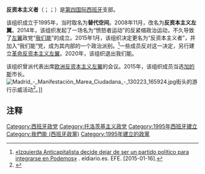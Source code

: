 {{Infobox political party
| colorcode = {{Party_meta/Anti-capitalists/color}}
| name = 反资本主义者
| native_name = Anticapitalistas
| logo = Anticapitalistas.png
| leader1_title = 
| leader1_name = 
| foundation = 1995年（替代空间）<br>2009年（反资本主义左翼）<br>2015年（反资本主义者）
| headquarters = 
| membership_year = 
| membership = 
| newspaper = 《人民力量》<ref>{{Cite web |url=http://www.anticapitalistas.org/revista-poder-popular/ |title=Revista Poder Popular |access-date=2018-10-23 |archive-date=2020-09-07 |archive-url=https://web.archive.org/web/20200907103042/https://www.anticapitalistas.org/revista-poder-popular/ |dead-url=no }}</ref>
| ideology = [[反資本主義|反資本主義]]<br>[[社会主义|社会主义]]<br>[[女权主义|女权主义]]<br>[[生態社會主義|生態社會主義]]<br>[[托洛茨基主义|托洛茨基主义]]<br>[[共和主义|共和主义]]
| national = [[联合左翼_(西班牙)|联合左翼]]（1995年－2007年）<br>[[我們能_(西班牙政黨)|我們能]]（2014年－2020年）
| position = [[左翼|左翼]]至[[极左翼|极左翼]]
| european = [[欧洲反资本主义左翼|欧洲反资本主义左翼]]
| europarl = 
| international = [[第四国际|第四国际]]
| colours = 
| website = {{url|http://www.anticapitalistas.org/}}
| country = 西班牙
}}
'''反资本主义者'''（{{lang-es|Anticapitalistas}}；{{lang-ca|Anticapitalistes}}；{{lang-eu|Antikapitalistak}}）是[[第四国际|第四国际]][[西班牙|西班牙]]支部。

该组织成立于1995年，当时取名为'''替代空间'''。2008年11月，改名为'''反资本主义左翼'''。2014年，该组织发起了一场名为“愤怒者运动”的反紧缩政治运动，不久导致了[[左翼|左翼]]政党“[[我们能|我们能]]”的成立。2015年1月，该组织决定更名为“反资本主义者”，并加入“我们能”党，成为其内部的一个政治派别。<ref>[http://www.eldiario.es/politica/Izquierda-Anticapitalista-decide-partido-politico_0_346465586.html «Izquierda Anticapitalista decide dejar de ser un partido político para integrarse en Podemos»] {{Wayback|url=http://www.eldiario.es/politica/Izquierda-Anticapitalista-decide-partido-politico_0_346465586.html |date=20181023120359 }}. eldiario.es. EFE. [2015-01-16].{{es}}</ref>一些成员反对这一决定，另行建立[[革命反资本主义左翼|革命反资本主义左翼]]。2020年，该组织退出我们能。

该组织曾派代表出席[[欧洲反资本主义左翼|欧洲反资本主义左翼]]的会议。2015年，该组织成员{{link-es|何塞·玛丽亚·冈萨雷斯·桑托斯|José María González Santos}}当选[[加的斯|加的斯]]市长。
[[File:Madrid_-_Manifestación_Marea_Ciudadana_-_130223_165924.jpg|thumb]]街头的游行示威活动<ref>{{Cite web |url=http://arainfo.org/2015/07/universidad-de-verano-anticapitalista/ |title=La sexta edición de la Universidad de Verano Anticapitalista se volverá a celebrar en La Granja (Segovia). |accessdate=2018-10-23 |archive-date=2015-07-05 |archive-url=https://web.archive.org/web/20150705142145/http://arainfo.org/2015/07/universidad-de-verano-anticapitalista/ |dead-url=yes }}</ref>。]]

==注释==
{{commonscat|Izquierda Anticapitalista}}
{{reflist}}
[[Category:西班牙政党|Category:西班牙政党]]
[[Category:托洛茨基主义政党|Category:托洛茨基主义政党]]
[[Category:1995年西班牙建立|Category:1995年西班牙建立]]
[[Category:我們能_(西班牙政黨)|Category:我們能 (西班牙政黨)]]
[[Category:1995年建立的政黨|Category:1995年建立的政黨]]